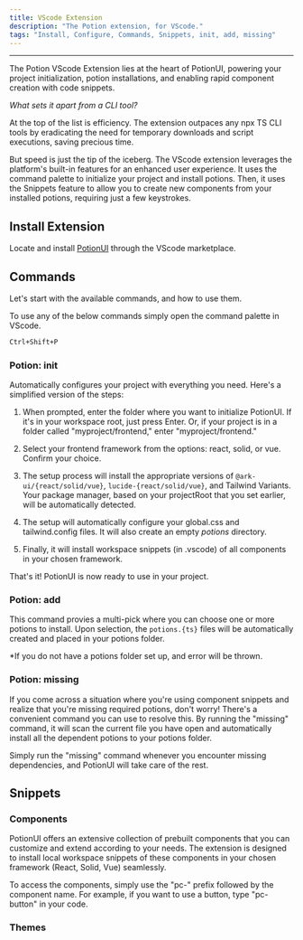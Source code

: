 ```yaml
---
title: VScode Extension
description: "The Potion extension, for VScode."
tags: "Install, Configure, Commands, Snippets, init, add, missing"
---
```


---

The Potion VScode Extension lies at the heart of PotionUI, powering your project initialization, potion installations, and enabling rapid component creation with code snippets.

*What sets it apart from a CLI tool?*

At the top of the list is efficiency. The extension outpaces any npx TS CLI tools by eradicating the need for temporary downloads and script executions, saving precious time.

But speed is just the tip of the iceberg. The VScode extension leverages the platform's built-in features for an enhanced user experience. It uses the command palette to initialize your project and install potions. Then, it uses the Snippets feature to allow you to create new components from your installed potions, requiring just a few keystrokes.

## Install Extension

Locate and install [PotionUI](https://marketplace.visualstudio.com/items?itemName=adpyke.codesnap) through the VScode marketplace.

## Commands 

Let's start with the available commands, and how to use them.

To use any of the below commands simply open the command palette in VScode.

```bash
Ctrl+Shift+P
```

### Potion: init

 Automatically configures your project with everything you need. Here's a simplified version of the steps:

  1.  When prompted, enter the folder where you want to initialize PotionUI. If it's in your workspace root, just press Enter. Or, if your project is in a folder called "myproject/frontend," enter "myproject/frontend."

  2.  Select your frontend framework from the options: react, solid, or vue. Confirm your choice.

  3.  The setup process will install the appropriate versions of `@ark-ui/{react/solid/vue}`, `lucide-{react/solid/vue}`, and Tailwind Variants. Your package manager, based on your projectRoot that you set earlier, will be automatically detected.

  4. The setup will automatically configure your global.css and tailwind.config files. It will also create an empty *potions* directory. 

  5. Finally, it will install workspace snippets (in .vscode) of all components in your chosen framework.

That's it! PotionUI is now ready to use in your project.


### Potion: add

This command provies a multi-pick where you can choose one or more potions to install. Upon selection, the `potions.{ts}` files will be automatically created and placed in your potions folder. 

*If you do not have a potions folder set up, and error will be thrown.

### Potion: missing

If you come across a situation where you're using component snippets and realize that you're missing required potions, don't worry! There's a convenient command you can use to resolve this. By running the "missing" command, it will scan the current file you have open and automatically install all the dependent potions to your potions folder.

Simply run the "missing" command whenever you encounter missing dependencies, and PotionUI will take care of the rest.

## Snippets

### Components

PotionUI offers an extensive collection of prebuilt components that you can customize and extend according to your needs. The extension is designed to install local workspace snippets of these components in your chosen framework (React, Solid, Vue) seamlessly.

To access the components, simply use the "pc-" prefix followed by the component name. For example, if you want to use a button, type "pc-button" in your code.

### Themes